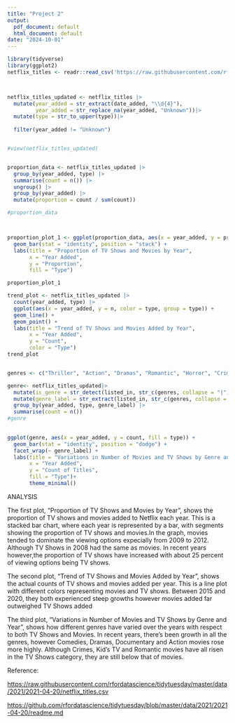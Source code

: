 ```yaml
---
title: "Project 2"
output:
  pdf_document: default
  html_document: default
date: "2024-10-01"
---
```


```r
library(tidyverse)
library(ggplot2)
netflix_titles <- readr::read_csv('https://raw.githubusercontent.com/rfordatascience/tidytuesday/master/data/2021/2021-04-20/netflix_titles.csv')



netflix_titles_updated <- netflix_titles |>
  mutate(year_added = str_extract(date_added, "\\d{4}"),
         year_added = str_replace_na(year_added, "Unknown"))|>
  mutate(type = str_to_upper(type))|>
  
  filter(year_added != "Unknown")


#view(netflix_titles_updated)


proportion_data <- netflix_titles_updated |>
  group_by(year_added, type) |>
  summarise(count = n()) |>
  ungroup() |>
  group_by(year_added) |>
  mutate(proportion = count / sum(count))

#proportion_data



proportion_plot_1 <- ggplot(proportion_data, aes(x = year_added, y = proportion, fill = type)) +
  geom_bar(stat = "identity", position = "stack") +
  labs(title = "Proportion of TV Shows and Movies by Year", 
       x = "Year Added", 
       y = "Proportion", 
       fill = "Type")

proportion_plot_1

trend_plot <- netflix_titles_updated |>
  count(year_added, type) |>
  ggplot(aes(x = year_added, y = n, color = type, group = type)) +
  geom_line() +
  geom_point() +
  labs(title = "Trend of TV Shows and Movies Added by Year", 
       x = "Year Added", 
       y = "Count", 
       color = "Type")
trend_plot


genres <- c("Thriller", "Action", "Dramas", "Romantic", "Horror", "Crime", "Sci-Fi", "Fantasy", "Comedies", "Documentaries", "Kids\' TV")

genre<- netflix_titles_updated|>
  mutate(is_genre = str_detect(listed_in, str_c(genres, collapse = "|")))|>
  mutate(genre_label = str_extract(listed_in, str_c(genres, collapse = "|")))|>
  group_by(year_added, type, genre_label) |>
  summarise(count = n())
#genre

 
ggplot(genre, aes(x = year_added, y = count, fill = type)) +
  geom_bar(stat = "identity", position = "dodge") +
  facet_wrap(~ genre_label) + 
  labs(title = "Variations in Number of Movies and TV Shows by Genre and Year",
       x = "Year Added",
       y = "Count of Titles",
       fill = "Type")+
       theme_minimal()

```

ANALYSIS

The first plot, "Proportion of TV Shows and Movies by Year", shows the proportion of TV shows and movies added to Netflix each year. This is a stacked bar chart, where each year is represented by a bar, with segments showing the proportion of TV shows and movies.In the graph, movies tended to dominate the viewing options expecially from 2009 to 2012. Although TV Shows in 2008 had the same as movies. In recent years however,the proportion of TV shows have increased with about 25 percent of viewing options being TV shows.

The second plot, "Trend of TV Shows and Movies Added by Year", shows the actual counts of TV shows and movies added per year. This is a line plot with different colors representing movies and TV shows. Between 2015 and 2020, they both experienced steep growths however movies added far outweighed TV Shows added

The third plot, "Variations in Number of Movies and TV Shows by Genre and Year", shows how different genres have varied over the years with respect to both TV Shows and Movies. In recent years, there's been growth in all the genres, however Comedies, Dramas, Documentary and Action movies rose more highly. Although Crimes, Kid's TV and Romantic movies have all risen in the TV Shows category, they are still below that of movies.

Reference:

<https://raw.githubusercontent.com/rfordatascience/tidytuesday/master/data/2021/2021-04-20/netflix_titles.csv>

<https://github.com/rfordatascience/tidytuesday/blob/master/data/2021/2021-04-20/readme.md>
